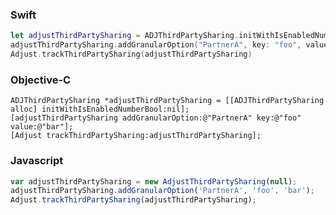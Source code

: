 <Tabs>
<Tab sync="swift">

### Swift

```swift
let adjustThirdPartySharing = ADJThirdPartySharing.initWithIsEnabledNumberBool(nil)
adjustThirdPartySharing.addGranularOption("PartnerA", key: "foo", value: "bar")
Adjust.trackThirdPartySharing(adjustThirdPartySharing)
```

</Tab>
<Tab sync="objc">

### Objective-C

```objc
ADJThirdPartySharing *adjustThirdPartySharing = [[ADJThirdPartySharing alloc] initWithIsEnabledNumberBool:nil];
[adjustThirdPartySharing addGranularOption:@"PartnerA" key:@"foo" value:@"bar"];
[Adjust trackThirdPartySharing:adjustThirdPartySharing];
```

</Tab>
<Tab sync="js">

### Javascript

```js
var adjustThirdPartySharing = new AdjustThirdPartySharing(null);
adjustThirdPartySharing.addGranularOption('PartnerA', 'foo', 'bar');
Adjust.trackThirdPartySharing(adjustThirdPartySharing);
```

</Tab>
</Tabs>
